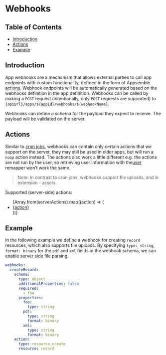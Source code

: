 # Webhooks

## Table of Contents

- [Introduction](#introduction)
- [Actions](#actions)
- [Example](#example)

## Introduction

App webhooks are a mechanism that allows external parties to call app endpoints with custom
functionality, defined in the form of Appsemble [actions](../reference/action.mdx). Webhook
endpoints will be automatically generated based on the webhooks definition in the app definition.
Webhooks can be called by making a `POST` request (intentionally, only `POST` requests are supported)
to `{apiUrl}/apps/${appId}/webhooks/${webhookName}`.

Webhooks can define a schema for the payload they expect to receive. The payload will be validated
on the server.

## Actions

Similar to [cron jobs](./cron.mdx), webhooks can contain only certain actions that we support on the
server, they may still be used in older apps, but will run a `noop` action instead. The actions also
work a little different e.g. the actions are not run by the user, so retrieving user information
with the[user](../remappers/data.mdx#user) remapper won’t work the same.

> Note: In contrast to cron jobs, webhooks support file uploads, and in extension - assets.

Supported (server-side) actions:

<ul>
  {Array.from(serverActions).map((action) => (
    <li key={action}>
      <a href={`/docs/reference/action#${action}`}>{action}</a>
    </li>
  ))}
</ul>

## Example

In the following example we define a webhook for creating `record` resources, which also supports
file uploads. By specifying `type: string`, `format: binary` for the `pdf` and `xml` fields in the
webhook schema, we can enable server side file parsing.

```yaml copy
webhooks:
  createRecord:
    schema:
      type: object
      additionalProperties: false
      required:
        - foo
      properties:
        foo:
          type: string
        pdf:
          type: string
          format: binary
        xml:
          type: string
          format: binary
    action:
      type: resource.create
      resource: record
```
